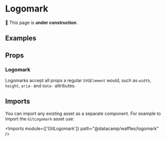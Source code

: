 

# Logomark

🚧 This page is **under construction**.

## Examples

## Props

### Logomark

Logomarks accept all props a regular `SVGElement` would, such as `width`, `height`, `aria-` and `data-` attributes.

## Imports

You can import any existing asset as a separate component. For example to import the `GitLogomark` asset use:

<Imports module={['GitLogomark']} path="@datacamp/waffles/logomark" />
